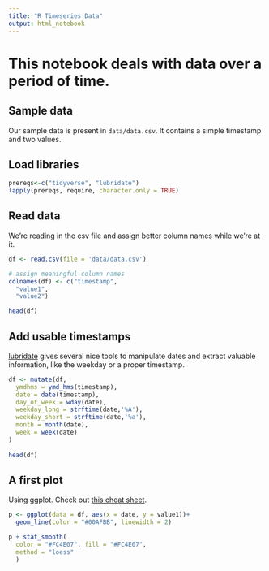 ```yaml
---
title: "R Timeseries Data"
output: html_notebook
---
```


# This notebook deals with data over a period of time.

## Sample data

Our sample data is present in `data/data.csv`. It contains a simple timestamp and two values.

## Load libraries

```r
prereqs<-c("tidyverse", "lubridate")
lapply(prereqs, require, character.only = TRUE)
```

## Read data

We're reading in the csv file and assign better column names while we're at it.

```r
df <- read.csv(file = 'data/data.csv')

# assign meaningful column names
colnames(df) <- c("timestamp",
  "value1",
  "value2")

head(df)
```

## Add usable timestamps

[lubridate](https://lubridate.tidyverse.org) gives several nice tools to manipulate dates and extract valuable information, like the weekday or a proper timestamp.

```r
df <- mutate(df,
  ymdhms = ymd_hms(timestamp),
  date = date(timestamp),
  day_of_week = wday(date),
  weekday_long = strftime(date,'%A'),
  weekday_short = strftime(date,'%a'),
  month = month(date),
  week = week(date)
)
  
head(df)
```

## A first plot

Using ggplot. Check out [this cheat sheet](https://github.com/rstudio/cheatsheets/blob/main/data-visualization-2.1.pdf).

```r
p <- ggplot(data = df, aes(x = date, y = value1))+
  geom_line(color = "#00AFBB", linewidth = 2)

p + stat_smooth(
  color = "#FC4E07", fill = "#FC4E07",
  method = "loess"
  )
```
